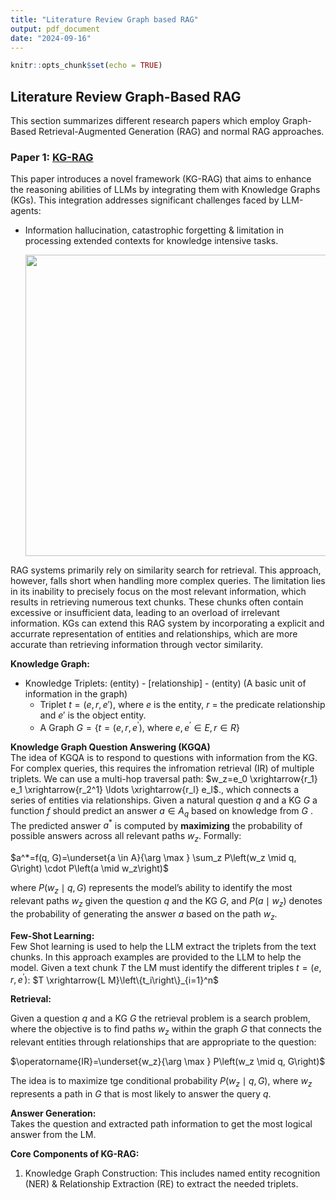 ```yaml
---
title: "Literature Review Graph based RAG"
output: pdf_document
date: "2024-09-16"
---
```


```r
knitr::opts_chunk$set(echo = TRUE)
```

## Literature Review Graph-Based RAG

This section summarizes different research papers which employ Graph-Based Retrieval-Augmented Generation (RAG) and normal RAG approaches.

### Paper 1: [KG-RAG](https://arxiv.org/pdf/2405.12035)

This paper introduces a novel framework (KG-RAG) that aims to enhance the reasoning abilities of LLMs by integrating them with Knowledge Graphs (KGs). This integration addresses significant challenges faced by LLM-agents:

-   Information hallucination, catastrophic forgetting & limitation in processing extended contexts for knowledge intensive tasks.

    ![](images/clipboard-3083307246.png){width="482"}

RAG systems primarily rely on similarity search for retrieval. This approach, however, falls short when handling more complex queries. The limitation lies in its inability to precisely focus on the most relevant information, which results in retrieving numerous text chunks. These chunks often contain excessive or insufficient data, leading to an overload of irrelevant information. KGs can extend this RAG system by incorporating a explicit and accurrate representation of entities and relationships, which are more accurate than retrieving information through vector similarity.

**Knowledge Graph:**

-   Knowledge Triplets: (entity) - [relationship] - (entity) (A basic unit of information in the graph)
    -   Triplet $t = (e,r,e')$, where $e$ is the entity, $r$ = the predicate relationship and $e'$ is the object entity.
    -   A Graph $G=\left\{t=\left(e, r, e^{\prime}\right) \text {, where } e, e^{\prime} \in E, r \in R\right\}$

**Knowledge Graph Question Answering (KGQA)\
**The idea of KGQA is to respond to questions with information from the KG. For complex queries, this requires the infromation retrieval (IR) of multiple triplets. We can use a multi-hop traversal path: $w_z=e_0 \xrightarrow{r_1} e_1 \xrightarrow{r_2^1} \ldots \xrightarrow{r_l} e_l$., which connects a series of entities via relationships. Given a natural question $q$ and a KG $G$ a function $f$ should predict an answer $a \in A_q$ based on knowledge from $G$ . The predicted answer $a^*$ is computed by **maximizing** the probability of possible answers across all relevant paths $w_z$. Formally:

$a^*=f(q, G)=\underset{a \in A}{\arg \max } \sum_z P\left(w_z \mid q, G\right) \cdot P\left(a \mid w_z\right)$

where $P\left(w_z \mid q, G\right)$ represents the model's ability to identify the most relevant paths $w_z$ given the question $q$ and the KG $G$, and $P\left(a \mid w_z\right)$ denotes the probability of generating the answer $a$ based on the path $w_z$.

**Few-Shot Learning:\
**Few Shot learning is used to help the LLM extract the triplets from the text chunks. In this approach examples are provided to the LLM to help the model. Given a text chunk $T$ the LM must identify the different triples $t=\left(e, r, e^{\prime}\right)$: $T \xrightarrow{L M}\left\{t_i\right\}_{i=1}^n$

**Retrieval:**

Given a question $q$ and a KG $G$ the retrieval problem is a search problem, where the objective is to find paths $w_z$ within the graph $G$ that connects the relevant entities through relationships that are appropriate to the question:

$\operatorname{IR}=\underset{w_z}{\arg \max } P\left(w_z \mid q, G\right)$

The idea is to maximize tge conditional probability $P\left(w_z \mid q, G\right)$, where $w_z$ represents a path in $G$ that is most likely to answer the query $q$.

**Answer Generation: \
**Takes the question and extracted path information to get the most logical answer from the LM.

**Core Components of KG-RAG:**

1.  Knowledge Graph Construction: This includes named entity recognition (NER) & Relationship Extraction (RE) to extract the needed triplets.
